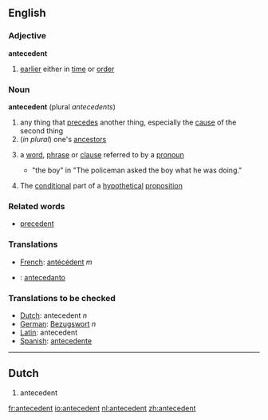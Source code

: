 ==English==
===Adjective===
'''antecedent'''
# [[earlier]] either in [[time]] or [[order]]
===Noun===
'''antecedent'''   (plural ''antecedents'')
# any thing that [[precede]]s another thing, especially the [[cause]] of the second thing
#(''in plural'') one's [[ancestor]]s
#{{grammar}} a [[word]], [[phrase]] or [[clause]] referred to by a [[pronoun]]
#* "the boy" in "The policeman asked the boy what he was doing."
#{{logic}} The [[conditional]] part of a [[hypothetical]] [[proposition]]
{{wikipedia}}

===Related words===
* [[precedent]]

===Translations===

*[[French]]: [[antécédent]] ''m''
*{{io}} : [[antecedanto]]

===Translations to be checked===
*[[Dutch]]: antecedent ''n''
*[[German]]: [[Bezugswort]] ''n''
*[[Latin]]: antecedent
*[[Spanish]]: [[antecedente]]
----

==Dutch==
# antecedent

[[fr:antecedent]]
[[io:antecedent]]
[[nl:antecedent]]
[[zh:antecedent]]
